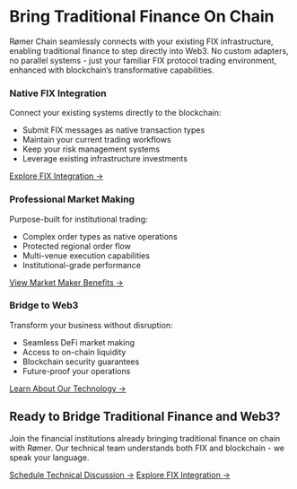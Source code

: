 # Bring Traditional Finance On Chain

Rømer Chain seamlessly connects with your existing FIX infrastructure, enabling traditional finance to step directly into Web3. No custom adapters, no parallel systems - just your familiar FIX protocol trading environment, enhanced with blockchain's transformative capabilities.

<div class="feature-grid">
<div class="feature-card feature-card">
### Native FIX Integration
Connect your existing systems directly to the blockchain:

- Submit FIX messages as native transaction types
- Maintain your current trading workflows
- Keep your risk management systems
- Leverage existing infrastructure investments

[Explore FIX Integration →](./content/technical/fix.qmd){.card-cta-button}
</div>

<div class="feature-card feature-card">
### Professional Market Making
Purpose-built for institutional trading:

- Complex order types as native operations
- Protected regional order flow
- Multi-venue execution capabilities
- Institutional-grade performance

[View Market Maker Benefits →](./content/market-makers/index.qmd){.card-cta-button}
</div>

<div class="feature-card feature-card">
### Bridge to Web3
Transform your business without disruption:

- Seamless DeFi market making
- Access to on-chain liquidity
- Blockchain security guarantees
- Future-proof your operations

[Learn About Our Technology →](./content/technical/index.qmd){.card-cta-button}
</div>
</div>

## Ready to Bridge Traditional Finance and Web3?

Join the financial institutions already bringing traditional finance on chain with Rømer. Our technical team understands both FIX and blockchain - we speak your language.

[Schedule Technical Discussion →](./content/market-makers/index.qmd){.cta-button}
[Explore FIX Integration →](./content/technical/fix.qmd){.cta-button}